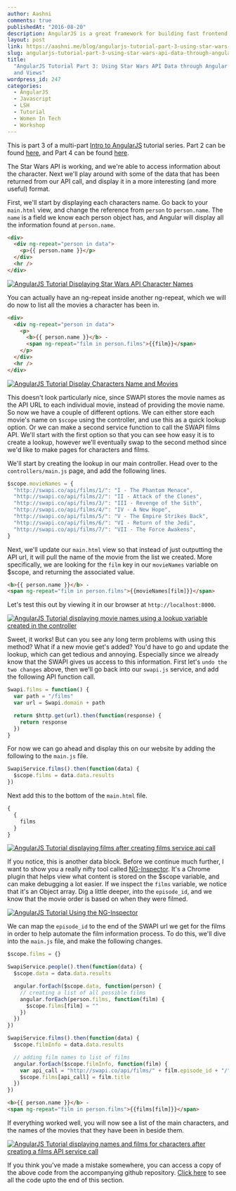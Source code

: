 ```yaml
---
author: Aashni
comments: true
publishedAt: "2016-08-20"
description: AngularJS is a great framework for building fast frontend websites. Here's part 3 in a series of tutorials on how to build and deploy a website with AngularJS.
layout: post
link: https://aashni.me/blog/angularjs-tutorial-part-3-using-star-wars-api-data-through-angular-controllers-and-views/
slug: angularjs-tutorial-part-3-using-star-wars-api-data-through-angular-controllers-and-views
title:
  "AngularJS Tutorial Part 3: Using Star Wars API Data through Angular Controllers
  and Views"
wordpress_id: 247
categories:
  - AngularJS
  - Javascript
  - LSH
  - Tutorial
  - Women In Tech
  - Workshop
---
```


This is part 3 of a multi-part [Intro to AngularJS](../blog/angularjs-an-introduction/) tutorial series. Part 2 can be found [here](../blog/angularjs-tutorial-part-2-introducing-the-star-wars-api-and-angular-services), and Part 4 can be found [here](../blog/angularjs-tutorial-part-4-introducing-bootstrap).

The Star Wars API is working, and we're able to access information about the character. Next we'll play around with some of the data that has been returned from our API call, and display it in a more interesting (and more useful) format.

First, we'll start by displaying each characters name. Go back to your `main.html` view, and change the reference from `person` to `person.name`. The `name` is a field we know each person object has, and Angular will display all the information found at `person.name`.

```html
<div>
  <div ng-repeat="person in data">
    <p>{{ person.name }}</p>
  </div>
  <hr />
</div>
```

[![AngularJS Tutorial Displaying Star Wars API Character Names](/images/oldblogs/angularjs_display_character_names.png)](/images/oldblogs/angularjs_display_character_names.png)

You can actually have an ng-repeat inside another ng-repeat, which we will do now to list all the movies a character has been in.

```html
<div>
  <div ng-repeat="person in data">
    <p>
      <b>{{ person.name }}</b> -
      <span ng-repeat="film in person.films">{{film}}</span>
    </p>
  </div>
  <hr />
</div>
```

[![AngularJS Tutorial Display Characters Name and Movies](/images/oldblogs/angularjs_display_character_names_and_movies.png)](/images/oldblogs/angularjs_display_character_names_and_movies.png)

This doesn't look particularly nice, since SWAPI stores the movie names as the API URL to each individual movie, instead of providing the movie name. So now we have a couple of different options. We can either store each movie's name on `$scope` using the controller, and use this as a quick lookup option. Or we can make a second service function to call the SWAPI films API. We'll start with the first option so that you can see how easy it is to create a lookup, however we'll eventually swap to the second method since we'd like to make pages for characters and films.

We'll start by creating the lookup in our main controller. Head over to the `controllers/main.js` page, and add the following lines.

```javascript
$scope.movieNames = {
  "http://swapi.co/api/films/1/": "I - The Phantom Menace",
  "http://swapi.co/api/films/2/": "II - Attack of the Clones",
  "http://swapi.co/api/films/3/": "III - Revenge of the Sith",
  "http://swapi.co/api/films/4/": "IV - A New Hope",
  "http://swapi.co/api/films/5/": "V - The Empire Strikes Back",
  "http://swapi.co/api/films/6/": "VI - Return of the Jedi",
  "http://swapi.co/api/films/7/": "VII - The Force Awakens",
}
```

Next, we'll update our `main.html` view so that instead of just outputting the API url, it will pull the name of the movie from the list we created. More specifically, we are looking for the `film` key in our `movieNames` variable on \$scope, and returning the associated value.

```html
<b>{{ person.name }}</b> -
<span ng-repeat="film in person.films">{{movieNames[film]}}</span>
```

Let's test this out by viewing it in our browser at `http://localhost:8000`.

[![AngularJS Tutorial displaying movie names using a lookup variable created in the controller](/images/oldblogs/angularjs_display_movies_using_movieNames_from_controller-1024x485.png)](/images/oldblogs/angularjs_display_movies_using_movieNames_from_controller.png)

Sweet, it works! But can you see any long term problems with using this method? What if a new movie get's added? You'd have to go and update the lookup, which can get tedious and annoying. Especially since we already know that the SWAPI gives us access to this information. First let's `undo the two changes` above, then we'll go back into our `swapi.js` service, and add the following API function call.

```javascript
Swapi.films = function() {
  var path = "/films"
  var url = Swapi.domain + path

  return $http.get(url).then(function(response) {
    return response
  })
}
```

For now we can go ahead and display this on our website by adding the following to the `main.js` file.

```javascript
SwapiService.films().then(function(data) {
  $scope.films = data.data.results
})
```

Next add this to the bottom of the `main.html` file.

```javascript
{
  {
    films
  }
}
```

[![AngularJS Tutorial displaying films after creating films service api call](/images/oldblogs/angulrjs_display_films_api_data.png)](/images/oldblogs/angulrjs_display_films_api_data.png)

If you notice, this is another data block. Before we continue much further, I want to show you a really nifty tool called [NG-Inspector](https://chrome.google.com/webstore/detail/ng-inspector-for-angularj/aadgmnobpdmgmigaicncghmmoeflnamj). It's a Chrome plugin that helps view what content is stored on the \$scope variable, and can make debugging a lot easier. If we inspect the `films` variable, we notice that it's an Object array. Dig a little deeper, into the `episode_id`, and we know that the movie order is based on when they were filmed.

[![AngularJS Tutorial Using the NG-Inspector](/images/oldblogs/angularjs_ng_inspector.png)](/images/oldblogs/angularjs_ng_inspector.png)

We can map the `episode_id` to the end of the SWAPI url we get for the films in order to help automate the film information process. To do this, we'll dive into the `main.js` file, and make the following changes.

```javascript
$scope.films = {}

SwapiService.people().then(function(data) {
  $scope.data = data.data.results

  angular.forEach($scope.data, function(person) {
    // creating a list of all possible films
    angular.forEach(person.films, function(film) {
      $scope.films[film] = ""
    })
  })
})

SwapiService.films().then(function(data) {
  $scope.filmInfo = data.data.results

  // adding film names to list of films
  angular.forEach($scope.filmInfo, function(film) {
    var api_call = "http://swapi.co/api/films/" + film.episode_id + "/"
    $scope.films[api_call] = film.title
  })
})
```

```html
<b>{{ person.name }}</b> -
<span ng-repeat="film in person.films">{{films[film]}}</span>
```

If everything worked well, you will now see a list of the main characters, and the names of the movies that they have been in beside them.

[![AngularJS Tutorial displaying names and films for characters after creating a films API service call](/images/oldblogs/angularjs_display_names_films_for_characters_using_films_service.png)](/images/oldblogs/angularjs_display_names_films_for_characters_using_films_service.png)

If you think you've made a mistake somewhere, you can access a copy of the above code from the accompanying github repository. [Click here](https://github.com/aashnisshah/lsh_angularjs_tutorial/commit/11d5ecf38b8ae1aac1710c806b7ece5499f0cc44) to see all the code upto the end of this section.
